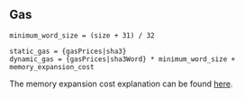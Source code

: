 ## Gas

    minimum_word_size = (size + 31) / 32

    static_gas = {gasPrices|sha3}
    dynamic_gas = {gasPrices|sha3Word} * minimum_word_size + memory_expansion_cost

The memory expansion cost explanation can be found [here](/about#memoryexpansion).
